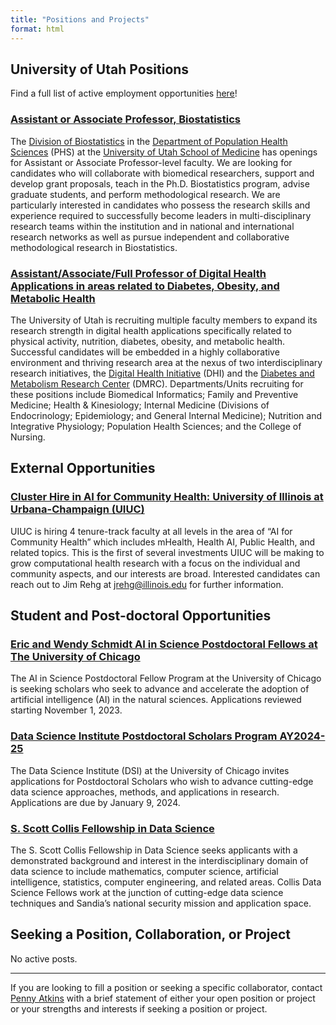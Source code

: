 ```yaml
---
title: "Positions and Projects"
format: html
---
```


## University of Utah Positions
Find a full list of active employment opportunities [here](https://utah.peopleadmin.com/){target="_blank"}!

### [Assistant or Associate Professor, Biostatistics](https://utah.peopleadmin.com/postings/153341){target="_blank"}
The [Division of Biostatistics](https://medicine.utah.edu/population-health-sciences/divisions/biostatistics){target="_blank"} in the [Department of Population Health Sciences](https://medicine.utah.edu/population-health-sciences){target="_blank"} (PHS) at the [University of Utah School of Medicine](https://medicine.utah.edu/){target="_blank"} has openings for Assistant or Associate Professor-level faculty. We are looking for candidates who will collaborate with biomedical researchers, support and develop grant proposals, teach in the Ph.D. Biostatistics program, advise graduate students, and perform methodological research. We are particularly interested in candidates who possess the research skills and experience required to successfully become leaders in multi-disciplinary research teams within the institution and in national and international research networks as well as pursue independent and collaborative methodological research in Biostatistics.

### [Assistant/Associate/Full Professor of Digital Health Applications in areas related to Diabetes, Obesity, and Metabolic Health](https://utah.peopleadmin.com/postings/153305){target="_blank"}
The University of Utah is recruiting multiple faculty members to expand its research strength in digital health applications specifically related to physical activity, nutrition, diabetes, obesity, and metabolic health. Successful candidates will be embedded in a highly collaborative environment and thriving research area at the nexus of two interdisciplinary research initiatives, the [Digital Health Initiative](https://uofuhealth.utah.edu/digital-health-initiative){target="_blank"} (DHI) and the [Diabetes and Metabolism Research Center](https://uofuhealth.utah.edu/diabetes-metabolism-research-center){target="_blank"} (DMRC). Departments/Units recruiting for these positions include Biomedical Informatics; Family and Preventive Medicine; Health & Kinesiology; Internal Medicine (Divisions of Endocrinology; Epidemiology; and General Internal Medicine); Nutrition and Integrative Physiology; Population Health Sciences; and the College of Nursing.

## External Opportunities
### [Cluster Hire in AI for Community Health: University of Illinois at Urbana-Champaign (UIUC)](https://healtheng.illinois.edu/AICommunityHealth){target="blank"}
UIUC is hiring 4 tenure-track faculty at all levels in the area of “AI for Community Health” which includes mHealth, Health AI, Public Health, and related topics. This is the first of several investments UIUC will be making to grow computational health research with a focus on the individual and community aspects, and our interests are broad. Interested candidates can reach out to Jim Rehg at [jrehg@illinois.edu](mailto:jrehg@illinois.edu) for further information.

## Student and Post-doctoral Opportunities
### [Eric and Wendy Schmidt AI in Science Postdoctoral Fellows at The University of Chicago](https://apply.interfolio.com/131477){target="_blank"}
The AI in Science Postdoctoral Fellow Program at the University of Chicago is seeking scholars who seek to advance and accelerate the adoption of artificial intelligence (AI) in the natural sciences. Applications reviewed starting November 1, 2023.

### [Data Science Institute Postdoctoral Scholars Program AY2024-25](https://uchicago.infoready4.com/#competitionDetail/1911556){target="_blank"}
The Data Science Institute (DSI) at the University of Chicago invites applications for Postdoctoral Scholars who wish to advance cutting-edge data science approaches, methods, and applications in research. Applications are due by January 9, 2024.

### [S. Scott Collis Fellowship in Data Science](https://www.sandia.gov/careers/career-possibilities/students-and-postdocs/fellowships/data-science-fellowship/){target="_blank"}
The S. Scott Collis Fellowship in Data Science seeks applicants with a demonstrated background and interest in the interdisciplinary domain of data science to include mathematics, computer science, artificial intelligence, statistics, computer engineering, and related areas. Collis Data Science Fellows work at the junction of cutting-edge data science techniques and Sandia’s national security mission and application space. 

## Seeking a Position, Collaboration, or Project
No active posts.

***

If you are looking to fill a position or seeking a specific collaborator, contact [Penny Atkins](mailto:pennyatkins@hsc.utah.edu?subject=Positions%20and%20Projects%20Post) with a brief statement of either your open position or project or your strengths and interests if seeking a position or project. 
